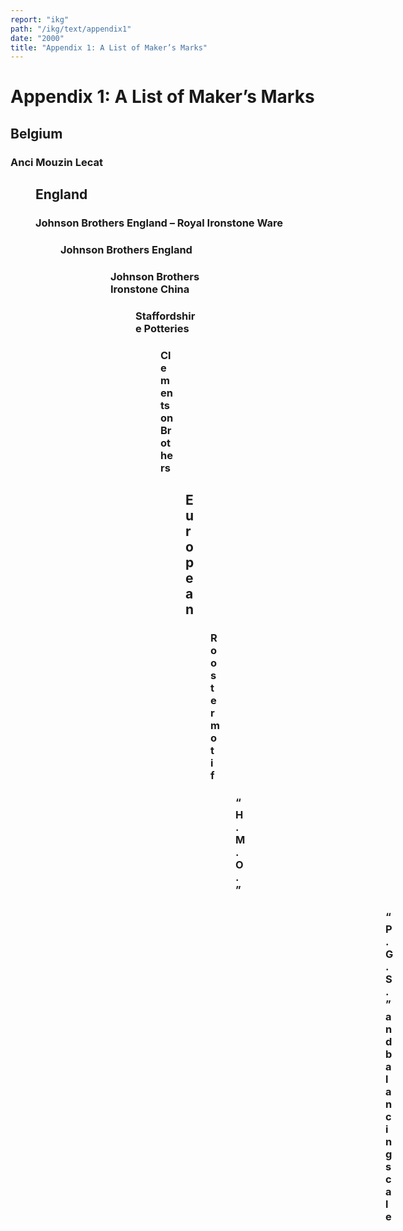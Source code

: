```yaml
---
report: "ikg"
path: "/ikg/text/appendix1"
date: "2000"
title: "Appendix 1: A List of Maker’s Marks"
---
```



# Appendix 1: A List of Maker’s Marks

## Belgium

### Anci Mouzin Lecat

<Figure img="IKGPE1080_Belgium_Anci_Mouzin_Lecat _Angela.jpg" />

## England

### Johnson Brothers England – Royal Ironstone Ware

<Figure img="IKGPE0019_England_Johnson_Bros_Angela.jpg" />

### Johnson Brothers England

<Figure img="IKGPE0211_England_Johnson_Bros_Phyllis.jpg" />

<Figure img="IKGPE1113_England_Johnson_Bros_Phyllis.jpg" />

### Johnson Brothers Ironstone China

<Figure img="IKGPE1127_England_Johnson_Bros_Ironstone_China_Phyllis.jpg" />

### Staffordshire Potteries

<Figure img="IKGPE0376_England_Staffordshire_Potteries_Kyla.png" />

### Clementson Brothers

<Figure img="IKGPE1359_England_Clementson_Brothers_Kyla.png" />

## European

<Figure img="IKGPE0018_European_Angela.jpg" />

### Rooster motif

<Figure img="IKGPE0122_European_Rooster_Phyllis.jpg" />

### “H.M.O.”

<Figure img="IKGPE0124_European_HMO_Zhi_Jing.png" />
<Figure img="IKGPE0317_European_TA_Angela.jpg" />
<Figure img="IKGPE0351_European_PR_Kyla.png" />
<Figure img="IKGPE0493_European_V3_Angela.jpg" />
<Figure img="IKGPE0594_European_B2E_Zhi_Jing.png" />
<Figure img="IKGPE0801_European_B_Zhi_Jing.png" />

### “P.G.S.” and balancing scale

<Figure img="IKGPE1088_European_P_G_S_Balancing_Scale_Phyllis.jpg" />
<Figure img="IKGPE1201_European_S_Balancing_Scale_Angela.jpg" />
<Figure img="IKGPE2304_European_Zhi_Jing.png" />
<Figure img="IKPE1193_European_Hummingbird_and_Rose_Angela.jpg" />

## France

### Granite De Longwy, Longwy, France

<Figure img="IKGPE0691_France_Granite_de_Longwy_Kyla.png" />

## Germany

### A V&B, possibly Villeroy & Boch, Germany?

<Figure img="IKGPE0512_Germany_V_B_Angela.jpg" />
<Figure img="IKGPE0455_Made_in_Germany_Zhi_Jing.png" />

### C.T. Altawasser Germany

<Figure img="IKGPE0495_Germany_CT_Altwasser_Kyla.png" />

## Scotland

### Britannia Pottery, Glasgow, Scotland

<Figure img="IKGPE0639_Scotland_Britannia_Pottery_Glasgow_Angela.jpg" />

### J. & M.P. Bell & Co. Ltd, Glasgow, Scotland

<Figure img="IKGPE0645_Scotland_J_and_MP_Bell___Co.jpg" />

### J. & M.P. Bell & Co. Ltd, Glasgow, Scotland

<Figure img="IKGPE1950_Scotland_J_and_MP_Bell___Co_Kyla.png" />

### Durian and Nanas Series by J. & M.P. Bell & Co. Ltd, Glasgow, Scotland

<Figure img="IKGPE0711__Scotland_J_and_MP_Bell_Durian_and_Nanas_Kyla.png" />

## The Netherlands

### Société Céramique (1895-1900), the Netherlands

<Figure img="IKGPE0379_Netherlands_Societe_Ceramique_Kyla.png" />

### Société Céramique (1895-1900), the Netherlands

<Figure img="IKGPE0417_Netherlands_Societe_Ceramique_Kyla.png" />

### Société Céramique (1895-1900), the Netherlands

<Figure img="IKGPE0437_Netherlands_Societe_Ceramique_Zhi_Jing.png" />

### Société Céramique (1895-1900), the Netherlands

<Figure img="IKGPE0453_Netherlands_Societe_Ceramique_Zhi_Jing.png" />

### Petrus Regout & Co Maastricht (1890-1900), the Netherlands

<Figure img="IKGPE0454_Netherlands_Petrus_Regout_Zhi_Jing.png" />

### Petrus Regout & Co Maastricht (1890-1900), the Netherlands

<Figure img="IKGPE0644_Netherlands_Petrus_Regout_Kyla.png" />

### Petrus Regout & Co Maastricht (1890-1900), the Netherlands

<Figure img="IKGPE0699_Netherlands_Petrus_Regout_Maastricht_Phyllis.jpg" />

### Petrus Regout & Co Maastricht (1890-1900), the Netherlands

<Figure img="IKGPE1189_Netherlands_Petrus_Regout_Angela.jpg" />

### Petrus Regout & Co Maastricht (1890-1900), the Netherlands

<Figure img="IKGPE1207_Netherlands_Petrus_Regout_Angela.jpg" />

### Petrus Regout & Co Maastricht (1890-1900), the Netherlands

<Figure img="IKGPE1736_Netherlands_Petrus_Regout_Maastricht_Angela.jpg" />

### Petrus Regout & Co Maastricht (1890-1900), the Netherlands

<Figure img="IKGPE1927_Netherlands_Petrus_Regout_Zhi_Jing.png" />

### Petrus Regout & Co Maastricht (1890-1900), the Netherlands

<Figure img="IKGPE2105_Netherlands_Petrus_Regout_Maastricht_Zhi_Jing.png" />

### Petrus Regout & Co Maastricht (1890-1900), the Netherlands

<Figure img="IKGPE2115_Netherlands_Petrus_Regout_Zhi_Jing.png" />

### Petrus Regout & Co Maastricht (1890-1900), Tancrede, the Netherlands

<Figure img="IKGPE2116_Netherlands_Petrus_Regout_Zhi_Jing.png" />

### Petrus Regout & Co Maastricht (1890-1900), Tancrede, the Netherlands

<Figure img="IKGPE2117_Netherlands_Petrus_Regout_Zhi_Jing.png" />

### Petrus Regout & Co Maastricht (1890-1900), Tancrede, the Netherlands

<Figure img="IKGPE09095_Netherlands_Petrus_Regout__Angela.jpg" />

## Chinese

<Figure img="IKGPOR0012_Chinese_Makers_Mark_Angela.jpg" />
<Figure img="IKGPOR0084_Chinese_Makers_Mark_Angela.jpg" />
<Figure img="IKGPOR0707_Chinese_Makers_Mark_Angela.jpg" />
<Figure img="IKGPOR0708_Chinese_Makers_Mark_Angela.jpg" />
<Figure img="IKGPOR0709_Chinese_Makers_Mark_Angela.jpg" />
<Figure img="IKGPOR0978_Chinese_Makers_Mark_Angela.jpg" />
<Figure img="IKGPOR07011_Chinese_Makers_Mark_Angela.jpg" />
<Figure img="IKPOR0300_Chinese_Makers_Mark_Angela.jpg" />

## Japanese

<Figure img="IKGPJ0141_Japanese_Maker_s_Mark_Zhi_Jing.png" />